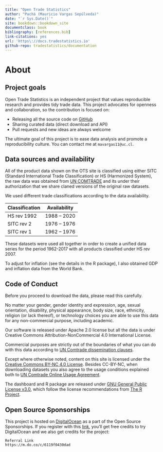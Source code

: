 ```yaml
--- 
title: "Open Trade Statistics"
author: "Pachá (Mauricio Vargas Sepúlveda)"
date: "`r Sys.Date()`"
site: bookdown::bookdown_site
documentclass: book
bibliography: [references.bib]
link-citations: yes
url: 'https\://docs.tradestatistics.io'
github-repo: tradestatistics/documentation
---
```


# About

## Project goals

Open Trade Statistics is an independent project that values reproducible research and provides tidy trade data. This project advocates for openness and collaboration, so the contribution is focused on:

* Releasing all the source code on [GitHub](https://github.com/tradestatistics)
* Sharing curated data (direct download and API)
* Pull requests and new ideas are always welcome

The ultimate goal of this project is to ease data analysis and promote a reproducibility culture. You can contact me at `mavargas11@uc.cl`.

## Data sources and availability

All of the product data shown on the OTS site is classified using either SITC (Standard International Trade Classification) or HS (Harmonized System), the raw data was obtained from [UN COMTRADE](http://comtrade.un.org/) and its under their authorization that we share claned versions of the original raw datasets.

We used different trade classifications according to the data availability.

|Classification |Availability|
|---------------|------------|
|HS rev 1992    |1988 – 2020 |
|SITC rev 2     |1976 – 1976 |
|SITC rev 1     |1962 – 1976 |

These datasets were used all together in order to create a unified data series for the period 1962-2017 with all products classified under HS rev 2007.

To adjust for inflation (see the details in the R package), I also obtained GDP and inflation data from the World Bank.

## Code of Conduct

Before you proceed to download the data, please read this carefully.

No matter your gender, gender identity and expression, age, sexual orientation, disability, physical appearance, body size, race, ethnicity, religion (or lack thereof), or technology choices you are able to use this data for any non-commercial purpose, including academic.

Our software is released under Apache 2.0 license but all the data is under Creative Commons 
Attribution-NonCommercial 4.0 International License.

Commercial purposes are strictly out of the boundaries of what you can do with this data according to [UN Comtrade dissemination clauses](https://comtrade.un.org/db/help/PolicyOnUseAndRedissemination.pdf).

Except where otherwise noted, content on this site is licensed under the [Creative Commons BY-NC 4.0 License](https://creativecommons.org/licenses/by-nc/4.0/). Besides CC-BY-NC, when downloading datasets you also agree to the usage conditions explained both to [UN Comtrade Online Usage Agreement](https://comtrade.un.org/db/help/licenseagreement.aspx).

The dashboard and R package are released under [GNU General Public License v3.0](https://www.gnu.org/licenses/gpl-3.0.en.html), which follow the license recommendations from [The R Project](https://www.r-project.org/Licenses/).

## Open Source Sponsorships

This project is hosted on [DigitalOcean](https://digitalocean.com) as a part of the Open Source Sponsorships. If you register with this [link](https://m.do.co/c/6119f0430dad), you'll get free credits to try DigitalOcean and we also get credits for the project:

```
Referral Link
https://m.do.co/c/6119f0430dad
```
